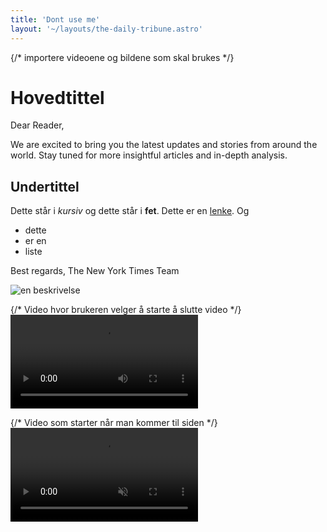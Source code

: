 ```yaml
---
title: 'Dont use me'
layout: '~/layouts/the-daily-tribune.astro'
---
```


{/* importere videoene og bildene som skal brukes */}

# Hovedtittel
Dear Reader,

We are excited to bring you the latest updates and stories from around the world. Stay tuned for more insightful articles and in-depth analysis.

## Undertittel
Dette står i *kursiv* og dette står i **fet**.
Dette er en [lenke](https://www.nytimes.com/). Og
- dette
- er en
- liste

Best regards,
The New York Times Team

<img src={logo.src} alt="en beskrivelse" />

{/* Video hvor brukeren velger å starte å slutte video */}
<video controls>
    <source src={sampleVideo} type="video/mp4" />
    Your browser does not support the video tag.
</video>

{/* Video som starter når man kommer til siden */}
<video autoplay muted>
    <source src={sampleVideo} type="video/mp4" />
    Your browser does not support the video tag.
</video>